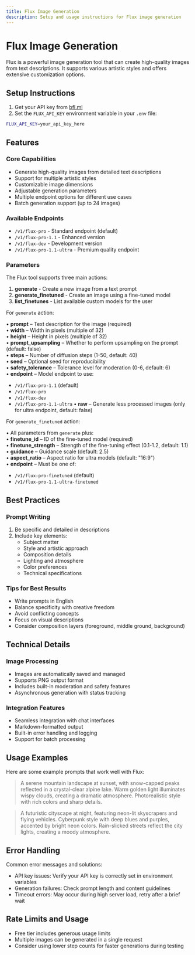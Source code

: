 ```yaml
---
title: Flux Image Generation
description: Setup and usage instructions for Flux image generation
---
```


# Flux Image Generation

Flux is a powerful image generation tool that can create high-quality images from text descriptions. It supports various artistic styles and offers extensive customization options.

## Setup Instructions

1. Get your API key from [bfl.ml](https://bfl.ml)
2. Set the `FLUX_API_KEY` environment variable in your `.env` file:
```bash
FLUX_API_KEY=your_api_key_here
```

## Features

### Core Capabilities
- Generate high-quality images from detailed text descriptions
- Support for multiple artistic styles
- Customizable image dimensions
- Adjustable generation parameters
- Multiple endpoint options for different use cases
- Batch generation support (up to 24 images)

### Available Endpoints
- `/v1/flux-pro` - Standard endpoint (default)
- `/v1/flux-pro-1.1` - Enhanced version
- `/v1/flux-dev` - Development version
- `/v1/flux-pro-1.1-ultra` - Premium quality endpoint

### Parameters

The Flux tool supports three main actions:

1. **generate** - Create a new image from a text prompt
2. **generate_finetuned** - Create an image using a fine-tuned model
3. **list_finetunes** - List available custom models for the user


For `generate` action:

• **prompt** – Text description for the image (required)  
• **width** – Width in pixels (multiple of 32)  
• **height** – Height in pixels (multiple of 32)  
• **prompt_upsampling** – Whether to perform upsampling on the prompt (default: false)  
• **steps** – Number of diffusion steps (1-50, default: 40)  
• **seed** – Optional seed for reproducibility  
• **safety_tolerance** – Tolerance level for moderation (0-6, default: 6)  
• **endpoint** – Model endpoint to use:
  - `/v1/flux-pro-1.1` (default)
  - `/v1/flux-pro`
  - `/v1/flux-dev`
  - `/v1/flux-pro-1.1-ultra`
• **raw** – Generate less processed images (only for ultra endpoint, default: false)

For `generate_finetuned` action:

• All parameters from `generate` plus:  
• **finetune_id** – ID of the fine-tuned model (required)  
• **finetune_strength** – Strength of the fine-tuning effect (0.1-1.2, default: 1.1)  
• **guidance** – Guidance scale (default: 2.5)  
• **aspect_ratio** – Aspect ratio for ultra models (default: "16:9")  
• **endpoint** – Must be one of:
  - `/v1/flux-pro-finetuned` (default)
  - `/v1/flux-pro-1.1-ultra-finetuned`


## Best Practices

### Prompt Writing
1. Be specific and detailed in descriptions
2. Include key elements:
   - Subject matter
   - Style and artistic approach
   - Composition details
   - Lighting and atmosphere
   - Color preferences
   - Technical specifications

### Tips for Best Results
- Write prompts in English
- Balance specificity with creative freedom
- Avoid conflicting concepts
- Focus on visual descriptions
- Consider composition layers (foreground, middle ground, background)

## Technical Details

### Image Processing
- Images are automatically saved and managed
- Supports PNG output format
- Includes built-in moderation and safety features
- Asynchronous generation with status tracking

### Integration Features
- Seamless integration with chat interfaces
- Markdown-formatted output
- Built-in error handling and logging
- Support for batch processing

## Usage Examples

Here are some example prompts that work well with Flux:

> A serene mountain landscape at sunset, with snow-capped peaks reflected in a crystal-clear alpine lake. Warm golden light illuminates wispy clouds, creating a dramatic atmosphere. Photorealistic style with rich colors and sharp details.

> A futuristic cityscape at night, featuring neon-lit skyscrapers and flying vehicles. Cyberpunk style with deep blues and purples, accented by bright neon colors. Rain-slicked streets reflect the city lights, creating a moody atmosphere.

## Error Handling

Common error messages and solutions:
- API key issues: Verify your API key is correctly set in environment variables
- Generation failures: Check prompt length and content guidelines
- Timeout errors: May occur during high server load, retry after a brief wait

## Rate Limits and Usage

- Free tier includes generous usage limits
- Multiple images can be generated in a single request
- Consider using lower step counts for faster generations during testing
